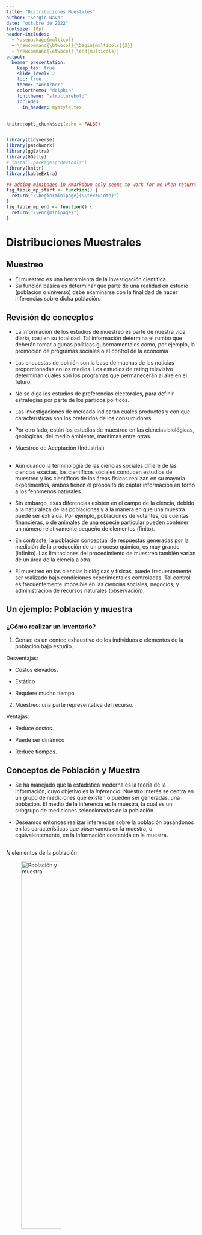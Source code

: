 ```yaml
---
title: "Distribuciones Muestales"
author: "Sergio Nava"
date: "octubre de 2022"
fontsize: 10pt
header-includes:
  - \usepackage{multicol}
  - \newcommand{\btwocol}{\begin{multicols}{2}}
  - \newcommand{\etwocol}{\end{multicols}}
output: 
  beamer_presentation:
    keep_tex: true
    slide_level: 2
    toc: true
    theme: "AnnArbor"
    colortheme: "dolphin"
    fonttheme: "structurebold"
    includes:
      in_header: mystyle.tex
---
```


```r
knitr::opts_chunk$set(echo = FALSE)


library(tidyverse)
library(patchwork)
library(ggExtra)
library(GGally)
# install.packages("devtools")
library(knitr)
library(kableExtra)
```


```r
## adding minipages in Rmarkdown only seems to work for me when returned from function
fig_table_mp_start <- function() {
  return("\\begin{minipage}{\\textwidth}")
}
fig_table_mp_end <- function() {
  return("\\end{minipage}")
}
```

# Distribuciones Muestrales

## Muestreo

- El muestreo es una herramienta de la investigación científica.
- Su función básica es determinar que parte de una realidad en estudio (población o universo) debe examinarse con la finalidad de hacer inferencias sobre dicha población. 


## Revisión de conceptos

- La información de  los estudios de muestreo es parte de nuestra vida diaria, casi en su totalidad. Tal información determina el rumbo que deberán tomar algunas políticas gubernamentales como, por ejemplo, la promoción de programas sociales o el control de la economía 

- Las encuestas de opinión son la base de muchas de las noticias proporcionadas en los medios. Los estudios de  rating televisivo determinan cuales son los programas que permanecerán al aire en el futuro.

- No se diga los estudios de preferencias electorales, para definir estrategias por parte de los partidos políticos. 

- Las investigaciones de mercado indicaran cuales productos y con que características son los preferidos de los consumidores 

- Por otro lado, están los estudios de muestreo en las ciencias biológicas, geológicas, del medio ambiente, marítimas entre otras.

- Muestreo de Aceptación (Industrial)

##

- Aún cuando la terminología de las ciencias sociales difiere de las ciencias exactas, los científicos sociales conducen estudios de muestreo y los científicos de las áreas físicas realizan en su mayoria experimentos, ambos tienen el propósito de captar información en torno a los fenómenos naturales.


- Sin embargo, esas diferencias existen en el campo de la ciencia, debido a la naturaleza de las poblaciones y a la manera en que una muestra puede ser extraída. Por ejemplo, poblaciones de votantes, de cuentas financieras, o de animales de una especie particular pueden contener un número relativamente pequeño de elementos (finito).

- En contraste, la población conceptual de respuestas generadas por la medición de la producción de un proceso químico, es muy grande (infinito). Las limitaciones del procedimiento de muestreo también varían de un área de la ciencia a otra.

- El muestreo en las ciencias biológicas y físicas, puede frecuentemente ser realizado bajo condiciones experimentales controladas. Tal control es frecuentemente imposible en las ciencias sociales, negocios, y administración de recursos naturales (observación).

## Un ejemplo: Población y muestra

### ¿Cómo realizar un inventario?

1. Censo: es un conteo exhaustivo de los individuos o elementos de la población bajo estudio.

Desventajas:

- Costos elevados.

- Estático

- Requiere mucho tiempo

2. Muestreo: una parte representativa del recurso.

Ventajas:

- Reduce costos.

- Puede ser dinámico

- Reduce tiempos. 

## Conceptos de Población y Muestra

- Se ha manejado que la estadística moderna es la teoría de la información, cuyo objetivo es la *inferencia.* Nuestro interés se centra en un grupo de mediciones  que existen o pueden ser generadas, una población. El medio de la inferencia es la muestra, la cual es un subgrupo de mediciones seleccionadas de la población.

- Deseamos entonces realizar inferencias sobre la población basándonos en las características que observamos en la muestra, o equivalentemente, en la  información contenida en la muestra.


## 

$N$ elementos de la población

![Población y muestra](figuras/poblacion-muestra.png){width=50%}

$n$ elementos de la muestra


## 

### Error de muestreo

- El error que se comete debido al hecho de que se obtienen conclusiones sobre cierta realidad a partir de la observación de sólo una parte de ella, se denomina **error de muestreo**.

- Obtener una muestra adecuada, significa lograr una versión simplificada de la población, que reproduzca de algún modo sus rasgos y características básicas o de interés.


## 

### Terminología

- **Elemento** es un objeto o persona en el cual se toman las mediciones.

- **Población objetivo**: conjunto de individuos de los que se quiere obtener información.

- **Unidades de muestro**: el conjunto de elementos no traslapados de la población que cubren a la población completa. Todo miembro de la población pertenecerá a una y sólo una unidad de muestreo.

- **Unidades de análisis**: objeto o individuo del que hay que obtener la información.

- **Marco muestral**: lista de unidades o elementos de muestreo. 

- **Muestra**: conjunto de unidades o elementos de análisis seleccionadas de un marco o varios marcos.

##

### Terminología

- **Muestreo probabilístico**.  El planteamiento clásico del problema de estimación estadística requiere que la aleatoriedad esté comprendida en el diseño de muestreo para así poder evaluar probabilísticamente, las propiedades de los estimadores. Al diseño de muestreo que plantea la selección, de unidades de muestreo, basada en la aleatoriedad se le llama *muestreo probabilístico*.

##

### Terminología

- **Límite para el error de estimación**. Si $\theta$ es la característica poblacional de interés y $\hat{\theta}$ es un estimador (basándose en la información de la muestra) de $\theta$, debemos especificar un límite para el error de estimación; esto es, debemos especificar que $\theta$ y $\hat{\theta}$ difieran en  valor absoluto a lo más en cierto valor $B$. Simbólicamente, $$\mbox{error de estimación}=|\theta - \hat{\theta} | < B$$

- $\theta$ puede ser cualquier característica de la población (el promedio, el total, un porcentaje, el valor mediano, el valor mínimo, etcétera) Se le llama **parámetro**.

- $\hat{\theta}$ es el **estadístico** obtenido a partir de la información de la muestra. En algunas veces llamado estadístico de prueba. (el promedio de la muestra, el total de la muestra, el mínimo de la muestra, la mediana de la muestra, etcétera)

##

### Parámetro poblacional vs Estadístico muestral


- **Parámetro:** Es una cantidad numérica calculada sobre una población 
  - La altura media de los individuos de un país
  - La idea es resumir toda la información que hay en la población en unos pocos números (parámetros).
 
- **Estadístico:** Es una cantidad numérica calculada sobre una muestra de la población 
  - La altura media de los que estamos en este aula.
    + ¿Somos una muestra de la población? ¿representativa?
  - Si un estadístico se usa para aproximar un parámetro también se le suele llamar estimador.[^1]

[^1]: Normalmente nos interesa conocer un parámetro, pero por la dificultad que conlleva estudiar a *TODA* la población, calculamos un estimador sobre una muestra y “confiamos” en que sean próximos. Más adelante veremos como elegir muestras para que el error sea “confiablemente” pequeño

##

|	         	  |	Población	  |	Muestra	|
|	:-------	  |	:-------	  |	:-------	|
|		          |	Parámetro	  |	Estadístico	|
|	Media	      | $\mu$		    | $\bar{x}$		|
|	Proporción	| $P$    		  |	$p$ 	|
|	Máximo	    |	$max$   	  |	$max$	|
|	Mediana	    |	$\tilde{x}$	|		|
|	Varianza  	|	$\sigma^2$	|	$s^2$	|
| Total       | $T$         | $\hat{T}$ |
|             | $\theta$    | $\hat{\theta}$ |

##

###

- También debemos definir una probabilidad, $(1-\alpha)$ que especifique la fracción de veces en muestreo repetido, que requeriremos que el error de estimación sea menor que $B$. Esto es 
$$P[\mbox{error de estimación} < B] = 1 - \alpha$$

### 

- **Muestreo no probabilístico**. El muestreo no probabilístico no involucra ningún elemento aleatorio en el proceso de selección.

##

Definición: Si $X_1, X_2, ..., X_n$ son **variables aleatorias** independientes e idénticamente distribuidas, decimos que constituyen una **muestra aleatoria** de la población **infinita** dada por su distribución común.

Si $S$ es un espacio muestral con una medida de probabilidad y $X$ es una función con valor real definida con respecto a los elementos de $S$, entonces $X$ se denomina **Variable Aleatoria**.

## Muestreo Aleatorio Simple (Población Finita)

###

Unas muestra aleatoria simple de tamaño $n$, de una población finita de tamaño $N$, es una muestra seleccionada de tal manera que cada una de las muestras posibles de tamaño $n$ tenga la misma probabilidad de ser seleccionada. 

## Distribución de Muestreo

### ¿Qué es una distribución muestral?

La distribución muestral de un estadístico de prueba proporciona 

1. una lista de todos los valores que puede tomar dicho estadístico y 
2. la probabilidad de obtener cada valor, suponiendo que éste es producto sólo del azar.


## Distribución muestral de la media

La distribución muestral de la media proporciona todos los valores que puede tomar la media, junto con la probabilidad de obtener cada valor si el muestreo es aleatorio a partir de la población hipotética. 

La media muestral posee las siguientes características:

1. $\mu_{\bar{x}}$= es la media de la distribución muestral de la media.

   $s_{\bar{x}}$ = es la desviación estándar de la distribución muestral de la media

2. La media muestral es igual a la media poblacional, $\mu_{\bar{x}}=\mu$.

3. La media muestral tiene una desviación estándar igual a la desviación estándar poblacional de datos crudos, dividida entre la raíz del número de datos. Es decir: $\sigma_{\bar{x}}=\frac{\sigma}{\sqrt{n}}$

4. Presenta una forma de campana.

## 

A pesar que la demostración de la distribución muestral de la media va más allá de los alcances del curso, podemos hacer un ejemplo para la mejor comprensión de la distribución muestral de la media.

Supongamos una población de solo cinco elementos $2, 3, 4, 5 \mbox{ y } 6$. La media $\mu$ de la población es $\mu = 4.0$ y la desviación estándar de la población es $\sigma = 1.41$.

Ahora queremos deducir la distribución muestral de la media para muestras de tamaño $2$ de la población. Extraemos (con reemplazo) todas las distintas muestras de tamaño $n = 2$. Y observamos cual es el valor de $\bar{x}$ y su probabilidad.

##

```r
dist.muestral <-expand.grid(2:6, 2:6)
dist.muestral <- dist.muestral %>% 
  mutate(promedio = rowMeans(select(., starts_with("V")), na.rm = TRUE),muestra = 1:n())
dist.muestral %>% kable(align = "cccr") %>% 
  kable_styling(font_size = 7) 
```

##


`r fig_table_mp_start()`

\btwocol

```r
freq.dist.muestral <- dist.muestral %>% 
  group_by(promedio) %>%
  summarize(conteo = n()) %>%
  mutate(p = conteo / sum(conteo))%>%
  ungroup() 
freq.dist.muestral %>% kable(align = "ccc",format = "latex")

```


```r

freq.dist.muestral %>% ggplot() +
  geom_segment( aes(x=promedio, xend=promedio, y=0, yend=p)) +
  theme_bw() +
  labs(y = "probabilidad") +
   theme(
    axis.text.x = element_text(size = 14),
    axis.text.y = element_text(size = 14),
    axis.title = element_text(size = 16)
  )
```



\etwocol

`r fig_table_mp_end()`

##

`r fig_table_mp_start()`

\btwocol


```r
dist.muestral <-expand.grid(2:6, 2:6)
dist.muestral <- dist.muestral %>% 
  mutate(promedio = rowMeans(select(., starts_with("V")), na.rm = TRUE),muestra = 1:n())
dist.muestral %>% kable(align = "cccr") %>% 
  kable_styling(font_size = 7) 
```

Media de la población
$$\mu = \frac{\sum X}{N} = 4.0$$

Media de la medias muestrales
$$\mu_{\bar{x}}=\frac{\sum \bar{x}}{m}= \frac{100}{25} = 4.0$$
Así, $\mu_{\bar{x}}=\mu$. También del resultado podemos verificar que:
$$\sigma_{\bar{x}}=\frac{\sigma}{\sqrt{n}}=\frac{1.41}{\sqrt{2}}=1.0$$
Pero podemos calcular directamente:

$$\sigma_{\bar{x}}=\sqrt{\frac{\sum (\bar{x}-\mu_{\bar{x}})^2}{m}}=$$ $$=\sqrt{\frac{(2-4)^2 + \cdots \ (6-4)^2}{25}}=1.0$$

\etwocol

`r fig_table_mp_end()`


##

### Distribución muestral de la media para N=5, con $\mu=4$, $\sigma=\sqrt{2}$ y $n=2$

`r fig_table_mp_start()`

\btwocol

```r
freq.dist.muestral <- dist.muestral %>% 
  group_by(promedio) %>%
  summarize(conteo = n()) %>%
  mutate(p = conteo / sum(conteo))%>%
  ungroup() 
freq.dist.muestral %>% kable(align = "ccc",format = "latex")

```


```r

freq.dist.muestral %>% ggplot() +
  geom_segment( aes(x=promedio, xend=promedio, y=0, yend=p)) +
  theme_bw() +
  labs(y = "probabilidad") +
   theme(
    axis.text.x = element_text(size = 14),
    axis.text.y = element_text(size = 14),
    axis.title = element_text(size = 16)
  )
```



\etwocol

`r fig_table_mp_end()`



##

### Distribución muestral de la media para N=5, con $\mu=4$, $\sigma=\sqrt{2}$ y $n=3$

`r fig_table_mp_start()`

\btwocol

```r
dist.muestral <-expand.grid(2:6, 2:6, 2:6)
dist.muestral <- dist.muestral %>% 
  mutate(promedio = rowMeans(select(., starts_with("V")), na.rm = TRUE),muestra = 1:n())
freq.dist.muestral <- dist.muestral %>% 
  group_by(promedio) %>%
  summarize(conteo = n()) %>%
  mutate(p = conteo / sum(conteo))%>%
  ungroup() 
freq.dist.muestral %>% kable(align = "cccc",format = "latex",digits=3)

```


```r

freq.dist.muestral %>% ggplot() +
  geom_segment( aes(x=promedio, xend=promedio, y=0, yend=p)) +
  theme_bw() +
  labs(y = "probabilidad") +
   theme(
    axis.text.x = element_text(size = 14),
    axis.text.y = element_text(size = 14),
    axis.title = element_text(size = 16)
  )
```



\etwocol

`r fig_table_mp_end()`


##

### Distribución muestral de la media para N=5, con $\mu=4$, $\sigma=\sqrt{2}$ y $n=9$


```r
dist.muestral <-expand.grid(2:6, 2:6, 2:6,2:6, 2:6, 2:6,2:6, 2:6, 2:6)
dist.muestral <- dist.muestral %>% 
  mutate(promedio = rowMeans(select(., starts_with("V")), na.rm = TRUE),muestra = 1:n())
freq.dist.muestral <- dist.muestral %>% 
  group_by(promedio) %>%
  summarize(conteo = n()) %>%
  mutate(p = conteo / sum(conteo))%>%
  ungroup() 

freq.dist.muestral %>% ggplot() +
  geom_segment( aes(x=promedio, xend=promedio, y=0, yend=p)) +
  theme_bw() +
  labs(y = "probabilidad") +
   theme(
    axis.text.x = element_text(size = 14),
    axis.text.y = element_text(size = 14),
    axis.title = element_text(size = 16)
  )
```

Ver el archivo **distr_muestral_pequena.R** en  [https://rstudio.cloud/content/4731243](https://rstudio.cloud/content/4731243)

## Teorema del Límite Central

### Central Limit Theorem
Teorema: Si $X_1, X_2, \ldots, X_n$ constituyen una muestra aleatoria de una población infinita que tiene la media $\mu$ y la varianza $\sigma^2$, entonces la distribución límite de:
$$\bar{x} \sim N\left(\mu_{\bar{x}}=\mu,\sigma_{\bar{x}}=\frac{\sigma}{\sqrt{n}}\right)$$

cuando $n \to \infty$.  Si definimos 

$$Z=\frac{\bar{x}-\mu}{{\sigma}/{\sqrt{n}}}$$ 

entonces $Z \sim N(0,1)$ (la distribución normal estándar).

###

Una forma sencilla de expresar el teorema del límite central es: “la suma (o promedio) de $n$ variables aleatorias independientes e idénticamente distribuidas ($i.i.d.$), sigue una distribución límite normal con media $n\mu$ (ó $\mu$) y varianza $\sigma^2$ ($\sigma^2 /n$)".

## 

### Ejemplo

Una maquina vendedora de refrescos está programada para que la cantidad de refresco que se sirva sea una variable aleatoria con una media de $200$ mililitros y una desviación estándar de $15$ mililitros. ¿cuál es la probabilidad de que la cantidad de refresco promedio (media) servida en una muestra tomada al azar de $36$, sea cuando menos $204$ mililitros.

**Solución**

Según el TLC, la distribución de $\bar{x}$ tiene la media $\mu_{\bar{x}}=200$ y desviación estándar $s_{\bar{x}}=15/\sqrt{36}= 2.5$, y tiene una distribución que es aproximadamente normal. Como $z =(204 -200)/2.5 = 1.6$, podemos calcular la probabilidad $P(\bar{x} \ge 204) = P(z \ge 1.6) = 0.0548$.

##

Para que se alcance una distribución parecida a la normal en el conjunto de posibles promedios muestrales se requiere que $n$ sea grande. 

Sin embargo, la rapidez de acercamiento a la normal (velocidad de convergencia) también depende de la forma de la distribución de la variable en la población. 

Ver la siguiente liga de de una aplicación hecha en shinny donde se puede ver el histograma de promedios, donde sepuede modificar el  número de simulaciones y el tamaño de la muestra $n$ de cuatro distribuciones distintas.

 [https://s3rgionava.shinyapps.io/histograma_de_medias/](https://s3rgionava.shinyapps.io/histograma_de_medias/)


## Distribución de la media (población finita)

Si $\bar{x}$ es la media de una muestra aleatoria de tamaño $n$ tomada de una población finita de tamaño $N$ con media $\mu$ y la varianza $\sigma^2$, entonces:
$$E(\bar{x})=\mu \mbox{ y } Var(\bar{x})=\frac{\sigma^2}{n}\cdot\frac{N-n}{N-1}$$


## Distribución muestral de proporciones.

### Distribución Binomial

**Definición**: Si $X_1, X_2, \ldots, X_n$ son variables
aleatorias independientes e idénticamente
distribuidas ($i.i.d.$) que solo toman valores de $X_i = 1$ ó
$X_i = 0$, dependiendo si poseen o no la
característica de interés respectivamente,
decimos que constituyen una **muestra aleatoria de un experimento binomial** de la
población infinita dada por su distribución
común.

**Definición**: Si $X_1, X_2, \ldots, X_n$ 
constituyen una
muestra aleatoria de un experimento binomial,
entonces 
$$p=\frac{\sum_{i=1}^{n}x_i}{n}$$
se denomina **proporción de la muestra** y $$np(1-p)$$ es la **varianza de la muestra**.

##

![Relaciones entre distribuciones de probabilidad](figuras/1280px-Relationships_among_some_of_univariate_probability_distributions.jpg){width=100%}

 [Para verlo a detalle hacer clic aquí](https://en.wikipedia.org/wiki/Relationships_among_probability_distributions#/media/File:Relationships_among_some_of_univariate_probability_distributions.jpg)


##

### Para un tamaño de muestra suficientemente grande

**Teorema**: Si $X_1, X_2, \ldots, X_n$ constituyen una
muestra aleatoria de una población infinita donde
$X_i$ constituye un experimento Bernoulli, tal que
que $P$ es la proporción de la población con la
característica de interés, entonces se cumple que:
$$E(p)=P \mbox{ y } Var(p)=\frac{p(1-p)}{n}$$
**Corolario**: De aquí y del TLC se tiene que la distribución límite de 
$$z=\frac{p-P}{\sqrt{\frac{p(1-p)}{n}}}$$
cuando $n \to \infty$ es normal estándar.

##

**Ejemplo** 

La proporción de familias de la ciudad
de Aguascalientes, que son dueñas (no
arrendatarias) de sus casas es de $0.70$. Si al azar
se entrevistan a $84$ familias de esta ciudad y sus
respectivas respuestas (a la pregunta de si son
dueñas o no de su casa) se consideran valores de
variables aleatorias independientes que tienen
distribución de Bernoulli idénticas con el
parámetro $P = 0.70$, ¿Con qué probabilidad
podemos afirmar que el valor que se obtenga de
la muestra $p$ será menor que $0.64$

**Respuesta**

$P = 0.70$, $p = 0.64$, $n = 84$, sustituyendo 
$$z=\frac{p-P}{\sqrt{\frac{p(1-p)}{n}}}=\frac{0.64-0.70}{\sqrt{\frac{0.64(0.36)}{84}}}= -1.1456$$

$$p(x<64)=p(z< -1.1456)=0.1259$$

##

### Aproximación para proporciones

También se puede ver este resultado como dada
una muestra aleatoria $X_1, X_2, \ldots, X_n$ de variables
aleatorias Bernoulli, con $x =\sum_{i=1}^n x_i$ el número de
éxitos observados, en $n$ intentos igualmente
probables, entonces la distribución límite de:
$$z=\frac{x-np}{\sqrt{n p (1-p)}}$$
con $p=x/n$, para $n \to \infty$, $z$ tiene una distribución límite normal estándar.





## Distribución t-Student

Si $\bar{x}$ y $s^2$ son la media y la varianza de una
muestra aleatoria de tamaño $n$ tomada de una
población **normal** con media $\mu$ ,
entonces
$$t=\frac{\bar{x}-\mu}{s/\sqrt{n}}$$ 

tiene una distribución *t-student* con $n-1$ grados de libertad.

Para usar la distribución normal es necesario conocer
el valor de la desviación estandar poblacional $\sigma$. Como es más
común el desconocimiento, entonces se estima $\sigma$ a
través de $s$ (desviación estándar muestral) y se usa la
distribución $t$.

$$z=\frac{\bar{x}-\mu}{\sigma /\sqrt{n}}$$

##

```r
base <-
  ggplot() +
  xlim(-5, 5)

base +
  geom_function(aes(colour = "normal"), fun = dnorm) +
  geom_function(aes(colour = "t, df =  1"), fun = dt, args = list(df = 1)) +
  geom_function(aes(colour = "t, df =  3"), fun = dt, args = list(df = 3)) +
  geom_function(aes(colour = "t, df =  9"), fun = dt, args = list(df = 9)) +
  geom_function(aes(colour = "t, df = 27"), fun = dt, args = list(df = 27)) +
  theme_classic() + 
  labs(y = "probabilidad",
       title = "Distribución t y normal estándar",
       x = "x")

```

##  

### Teorema

 Sea $Z$ una variable aleatoria normal estándar y $V$ una variable aleatoria chi cuadrada con $\nu$ grados de libertad. Si $Z$ y $V$ son independientes, entonces la distribución de la variable aleatoria $T$, donde
 $$T=\frac{Z}{\sqrt{V/\nu}}$$
está dada por la función de densidad
$$h(t)=\frac{\Gamma[(\nu+1)/2]}{\Gamma(\nu/2)\sqrt{\pi \nu}}\left(1+\frac{t^2}{\nu}\right)^{-(\nu +1)/2}\quad , -\infty <t<\infty$$
Ésta distribución se conoce como **distribución t** con $\nu$ grados de libertad.

##

### Corolario

Sean $X_1, X_2,\cdots, X_n$ variables aleatorias independientes norma les con media $\mu$ y desviación estándar $\sigma$. Sea
$$\bar{X}=\frac{1}{n}\sum_{i=1}^n X_i \qquad\mbox{ y } \qquad S^2=\frac{1}{n-1}\sum_{i=1}^n (X_i-\bar{X})^2.$$
Entonces la variable aleatoria $\frac{\bar{x}-\mu}{s/\sqrt{n}}$ tiene una distribución $t$ con $\nu=n-1$ grados de libertad.


##

### Ejemplo
Suponga que usted tiene una técnica que puede modificar
la edad a la cual los niños empiezan a hablar. En su
localidad, el promedio de edad, en la cual un niño emite
su primera palabra, es $13$ meses. No conoce la desviación
estandar poblacional. Usted aplica dicha técnica a una
muestra de $15$ niños. Los resultados son los siguientes:$8, 9, 10, 15, 18, 17, 12, 11, 7, 8, 10, 11, 8, 9, 12$.
$n = 15$, 
$\bar{x} = 11.0$, desviación estándar $s = 3.34$. Si la media
poblacional (verdadera) es $13$ meses, ¿cuál es la
probabilidad de encontrar un valor igual o menor de $\bar{x}$ de $11$ meses?

**Solución**

Se tiene que $\mu =13$, $s=3.34$, $\bar{x}=11$ y $n=15$.  Sustituyendo se obtiene

$$t=\frac{\bar{x}-\mu}{s/\sqrt{n}}=\frac{11-13}{3.34/\sqrt{15}}=-2.32$$
Por lo tanto $P(\bar{x}\le 11)=P(t \le -2.32) =$ `r pt(-2.32,14)`.

##

```r
funcShaded <- function(x) {
    y <- dt(x, df=14)
    y[x > -2.32] <- NA
    return(y)
}

base <-
  ggplot() +
  xlim(-5, 5)
desde <- -5
hasta <- -2.32
base +
  geom_function(aes(colour = "t, df = 14"), fun = dt, args = list(df = 14)) +
  stat_function(fun=funcShaded, geom="area", fill="#84CA72", alpha=0.2) +
  theme_classic() + 
  labs(y = "probabilidad",
       title = "P(t< -2.32) = 0.0179795",
       x = "x")

```

##

![Distribuciones muestrales de la media](figuras/dist-muest-media.png){width=90%}

## Distribución normal y las poblaciones discretas.

**Aplicaciones**

La distribución de normal se emplea
muchas veces como una aproximación
de valores en una población discreta.
En situaciones, debe tenrse especial
cuidado para asegurar que las
probabilidades se calculan de manera
precisa.

Considérese el siguiente ejemplo: Se
sabe que el Coeficiente de Inteligencia (CI) de una población está
distribuido normalmente en forma
aproximada con $\mu =100$ y $\sigma = 15$.
¿Cuál es la probabilidad de que un
individuo seleccionado al azar tenga un
CI de por lo menos 125? Si se hace $X
= IC$ de una persona elegida al azar,
deseamos $P(X \ge 125)$.

La tentación aquí es estandarizar
como en los ejemplos anteriores. Sin
embargo, la población del CI es
discreta en realidad, ya que los CI
son de valor entero, y la curva normal
es una aproximación a un histograma
de probabilidad discreta.

##

Los rectángulos del histograma están
centrados como enteros, y los CI de por
lo menos 125 corresponden a
rectángulos que se inician en 124.5.
En realidad deseamos $P(X \ge 124.5)$,
que ahora se puede estandarizar para
obtener $P(Z \ge 1.63) = 0.0516$.

Si hubieramos estandarizado $X \ge 125$,
habríamos obtenido $P(Z \ge 1.67) = 0.0475$. La diferencia no es grande,
pero la respuesta $0.0516$ es más precisa.
Análogamente, $P(X = 125)$ sería más
apropiado por el área entre $124.5$ y
$125.5$. Ya que el área bajo la curva
normal arriba del valor único de $125$ es
cero.

La corrección para la discretización de
la distribución subyacente se llama con
frecuencia **corrección de continuidad**.
Es útil en la siguiente aplicación de la
distribución normal

## Aproximación de la distribución binomial a la distribución normal.

Recordemos que el valor medio y la desviación
estándar de una variable aleatoria $X$ binomial
son $\mu_X = np$ $\sigma_X = \sqrt{npq}$, respectivamente. El
siguiente histograma muestra una distribución
binomial con $n = 20$, $p = 0.6$ (así que $\mu = 12$, $\sigma = [20(0.6)(0.4)]^{1/2} = 2.19$).

```r

n <-20
p<- 0.6
data.frame(exitos = 0:n, prob = dbinom(x = 0:n, size = n, prob = p)) %>%
  ggplot() +
  geom_bar(aes(x=exitos,y=prob),stat = "identity",fill="#3277A8", alpha=0.2) +
  labs(title = "Probabilidad Binomial.",
       subtitle = paste("Bin(",n,", ",p,")"),
       x = "Éxitos (x)",
       y = "probabilidad") +
  theme_bw()


```

##

Una curva normal con valor medio y
desviación estándar igual a los valores
correspondientes para la distribución
binomial se ha sobrepuesto en el
histograma de probabilidad. Aun cuando el
histograma esta un poco sesgado (porque $p \ne 0.5$), la curva normal da una buena
aproximación, en especial en la parte
media de la figura.

```r

n <-20
p<- 0.6
data.frame(exitos = 0:n, prob = dbinom(x = 0:n, size = n, prob = p)) %>%
  ggplot() +
  geom_bar(aes(x=exitos,y=prob),stat = "identity",fill="#3277A8", alpha=0.2) +
  labs(title = "Probabilidad Binomial.",
       subtitle = paste("Bin(",n,", ",p,")"),
       x = "Éxitos (x)",
       y = "probabilidad") +
  geom_function(aes(colour = "normal"), fun = dnorm,args = list(mean = n*p ,sd =sqrt(n*p*(1-p)))) +
  theme_bw()


```


##



`r fig_table_mp_start()`

\btwocol


```r
n <- 20
p <- 0.6
x <- 0:20
proba <- dbinom(x,size=n,prob=p)
normal <- pnorm(x+.5, mean=n*p, sd=sqrt(n*p*(1-p))) - pnorm(x-.5, mean=n*p, sd=sqrt(n*p*(1-p)))
data.frame(x,Binomial=proba,Normal=normal) %>% 
  kable(align = "ccc",digits=3) %>% 
  kable_styling(font_size = 9) 
```

Para el caso binomial: Tenemos que $X\sim Binom(n,p)$
$$P(X=x;n,p)= \binom{n}{x}p^x (1-p)^{n-x}.$$
Si definimos $\mu=np$, $\sigma=\sqrt{np(1-p)}$, podemos aproximar a $X$ mediante la variable $Y\sim N(\mu,\sigma)$ si calculamos de la siguiente forma:
$$P(X=x) \approx P(x-.5 \le Y \le x+.5)$$
$$=P\left(\frac{[x-.5] - \mu}{\sigma} \le Z\le \frac{[x+.5]- \mu}{\sigma}\right)$$



\etwocol

`r fig_table_mp_end()`





##

El área de cualquier rectángulo (probabilidad de
cualquier valor de $X$ particular), excepto los de
las colas de los extremos, se puede aproximar
con presición mediante el área de la curva
normal correspondiente. 

Por ejemplo, $P(X = 10) = b(X=10; n =20, p = 0.6) = 0.117$, mientras que
el área bajo la curva normal entre $9.5$ y $10.5$ es
$P(-1.14 < Z < -0.68) = 0.120$.

Más generalmente, mientras el histograma de
probabilidad binomial no esté demasiado
sesgado, las probabilidades binomiales se
pueden aproximar bien por áreas de curva normal.
Se dice entonces que $X$ tiene aproximadamente
una distribución normal.

## 

**Proposición** : Sea $X$ una V.A. Binomial basada en $n$
intentos con probabilidad de éxito $p$.
Entonces, si el histograma de probabilidad
binomial no está demasiado sesgado, $X$
tiene aproximadamente una distribución
normal con $\mu = np$ y $\sigma = \sqrt{npq}$.

En particular, para $x =$ un valor posible de
$X$, $P(X \le x) = B(x;n,p)  \approx$ (área bajo la curva
normal estándar a la izquierda de $x + 0.5$), es decir

$$P(X \le x) = B(x;n,p)  \approx \Phi \left( \frac{x+0.5-np}{\sqrt{np(1-p)}}\right)$$

En la práctica la aproximación es adecuada si $np \ge 5$ y $n(1-p) \ge 5$.

## Papel De Probabilidad Normal

La gráfica de papel de Probabilidad Normal, o
simplemente gráfica de probabilidad normal,
es un procedimiento útil para verificar si un
conjunto de datos puede ser adecuadamente
modelado por una distribución normal
(Bondad de Ajuste). Este procedimiento
consiste en construir una gráfica en el plano
cartesiano, en donde, *en el eje horizontal se grafican los datos* y *en el eje vertical la probabilidad empírica (acumulada)* de los
datos sobre una *escala de probabilidad normal*.

Es decir, es una gráfica que representa la
distribución normal acumulada de los datos
sobre una escala de probabilidad normal. Para
construir la gráfica de probabilidad normal,
deben disponerse los datos en orden
ascendente y dibujar el $k-ésimo$ de estos datos
ordenados contra su punto de probabilidad
acumulada $Pk = (k - 1/2)/N$ sobre papel de
probabilidad normal. Si la distribución de los
datos es normal, esta gráfica deberá parecer
una línea recta.

##



`r fig_table_mp_start()`

\btwocol



```r
datos <-c(-3.8, -3.6, -3.4, -3.4, -2.8,-2.8,-2.6,-2.6,-0.8,-0.8,0.2,0.2,0.4,0.4,
          0.4,1.2,1.4,1.4,1.4,1.6,2.6,2.6,3.4,4.2,5.2)
set.seed(19)
matrix(sample(datos),nrow = 5) %>% kable(align = "ccccc") %>% 
  kable_styling(font_size = 9) 
```


```r
k <- 1:length(datos)
pk <- (k -.5)/length(datos)
tabla <- data.frame(k,x=datos,Pk=pk)
tabla %>% kable(align = "ccc",digits=2) %>% 
  kable_styling(font_size = 7) 

```




\etwocol

`r fig_table_mp_end()`


##

![](figuras/probpaperLandscape.png)




##

```r
tabla %>% ggplot(aes(sample = x)) + stat_qq() + theme_bw()
```

##

|        |       |
|:-------|------:|
| ![alt text](figuras/Papel1.png){ width=40% } | ![alt text](figuras/Papel2.png){ width=40% }  | 
| ![alt text](figuras/Papel3.png){ width=40% } | ![alt text](figuras/Papel4.png){ width=40% }  | 

##

### Ejercicio de Papel de probabilidad Normal

Se prueba la duración de un componente
electrónico bajo condiciones de temperatura alta
para acelerar el mecanismo de falla. A
continuación se proporciona el tiempo de falla (en
horas) de $20$ componentes seleccionados al azar.
Haga una gráfica de los datos sobre papel de
probabilidad normal. ¿El tiempo de falla parece
tener una distribución normal?

```r
tiempofalla <- c(176.1, 76.6, 150.4, 197.6, 35.3, 24.7, 55.0, 73.0, 
                 124.5, 155.7, 34.9, 122.8, 90.6, 2.4, 46.0, 133.8,
                 99.6, 131.5, 40.4, 40.4)
matrix(tiempofalla,ncol = 4) %>% kable(align = "cccc") %>% 
  kable_styling(font_size = 9) 
```


##

![](figuras/probpaperLandscape2.png){width=200%}


##

![](figuras/probpaperLandscape.png)


## Distribución Ji-cuadrada (Chi-Square)

Hemos visto que el conocer la varianza
$\sigma^2$ resulta fundamental para procedimientos de
distribución muestral de la media, así como para
procedimientos de inferencia estadística. 

Existen
muchas aplicaciones prácticas en donde $\sigma^2$ es el
objetivo
primario
de
la
investigación
experimental. (Precisión en el llenado de bolsas).
En estos casos $\sigma^2$ adquiere una mayor
importancia que la media de la población.

Las partes producidas por un proceso de
manufactura deben ser producidas con un
mínimo de variabilidad para reducir el número de
productos
fuera
del
rango
aceptable
(defectuosos). En general se desea mantener una
varianza mínima en las características de calidad
de un producto industrial para alcanzar el control
del proceso y minimizar el porcentaje de
productos de baja calidad.

##

La varianza muestral

$$s^2=\frac{\sum_{i=1}^n (x_i -\bar{x})}{n-1}.$$

Es un estimador insesgado de la varianza de la
población $\sigma^2$. La distribución muestral de $s^2$,
generada mediante muestras repetidas, es una
distribución de probabilidad que empieza en $s^2 = 0$ (ya que no puede ser negativa) con media igual
a $\sigma^2$. La distribución **no es simétrica**.

La forma de la distribución depende del número
de datos, así como de la forma de la distribución
de origen.

##

### En el caso de población normal

Si la población de origen de las muestras es normal, entonces la distribución
estandarizada que se obtiene es la Ji- cuadrada,
calculada como en la siguiente expresión:

$$\chi^2=\frac{(n-1)s^2}{\sigma^2}$$

### Relación de la Ji-cuadrada con la distribución normal

Si $Z \sim N(0,1)$,
entonces $Z^2$ tiene la distribución gama
especial a la que nos referimos como la
distribución $ji-cuadrada$ con $\nu = 1$ **grado de libertad**. La Ji-cuadrada es importante
en problemas de muestreo de poblaciones
normales.

En general si $Z_i \sim N(0,1)$, $i=1,2,\ldots,n$ independientes, entonces 
$$X=Z_1^2 +Z_2^2+\cdots+Z_n^2$$
entonces $X\sim\chi_n^2$.

## 


### Distribución Ji-cuadrada

Una variable aleatoria $x$ tiene una
distribución ji-cuadrada ($\chi^2$) con $\nu$ (nu)
grados de libertad, si su densidad está dada
por:

$$f(x)=\frac{1}{2^{\frac{\nu}{2}}\Gamma(\nu/2)}x^{\frac{\nu-2}{2}}e^{-x/2} \mbox{ para } x>0$$


### Función Gama

$$\Gamma(\alpha)=\int_0^\infty y^{\alpha -1}e^{-y}dy \qquad \mbox{ para } \alpha >0$$

Casos importantes:
$\Gamma(1/2)=\sqrt{\pi}$

$\Gamma(k)= (k-1)!$ para $k$ entero.

##

```r
base <-
  ggplot() +
  xlim(0, 25)

base +
  geom_function(aes(colour = "ji-cuadrada, df =  1"), fun = dchisq, args = list(df = 1)) +
  geom_function(aes(colour = "ji-cuadrada, df =  3"), fun = dchisq, args = list(df = 3)) +
  geom_function(aes(colour = "ji-cuadrada, df =  9"), fun = dchisq, args = list(df = 9)) +
  geom_function(aes(colour = "ji-cuadrada, df = 12"), fun = dchisq, args = list(df = 12)) +
  theme_classic() + 
  labs(y = "probabilidad",
       title = "Distribución ji-cuadrada",
       x = "x")
```


## 

### Estimación de Varianzas

**Teorema**. Si $s^2$ es la varianza de una
muestra aleatoria de tamaño $n$ tomada de
una población normal cuya varianza es $\sigma^2$,
entonces:

$$\chi^2=\frac{(n-1)s^2}{\sigma^2}$$
es el valor de una variable aleatoria que
tiene distribución Ji-cuadrada con
parámetro $\gamma = \nu - 1$ grados de libertad.

\bigskip
Exactamente 95% de una distribución chi cuadrada cae entre $\chi_{0.975}^2$
 y $\chi_{0.025}^2$. Un valor $\chi^2$ que cae a la derecha de $\chi_{0.975}^2$ no tiene probabilidades de ocurrir, a menos que el valor de $\sigma^2$ que supusimos sea demasiado pequeño. Lo mismo sucede con un valor $\chi^2$
que cae a la izquierda de $\chi_{0.025}^2$, el cual tampoco es probable que ocurra, a menos que
el valor de $\sigma^2$ que supusimos sea demasiado grande. En otras palabras, es posible tener
un valor $\chi^2$ a la izquierda de $\chi_{0.025}^2$ o a la derecha de $\chi_{0.975}^2$ cuando el valor de $\sigma^2$ es correcto; pero si esto sucediera, lo más probable es que el valor de $\sigma^2$ que se supuso sea
un error.

##

### Ejemplo

Un fabricante de baterías para automóvil garantiza que su producto durará, en promedio,
$3$ años con una desviación estándar de $1$ año. Si cinco de estas baterías tienen duraciones
de $1.9, 2.4, 3.0, 3.5\mbox{ y }4.2$ años, ¿el fabricante continuará convencido de que sus baterías
tienen una desviación estándar de $1$ año? Suponga que las duraciones de las baterías siguen
una distribución normal.

**Solución**

Primero calculemos la  media y varianza, muestrales: 
$$\bar{x}=3 \qquad \mbox{y} \qquad s^2 = \frac{(1.9-3)^2 + (2.4-3)^2 + \cdots + (4.2-3)^2}{4}=0.815$$
Entonces
$$\chi^2=\frac{(4)(0.815)}{1}=3.26$$
es un valor de una distribución chi cuadrada con $4$ grados de libertad. Como $95\%$ de los valores $\chi^2$ con $4$ grados de libertad caen entre `r round(qchisq(.025,4),3)` y `r round(qchisq(.975,4),3)`, el valor calculado con
$\sigma^2 = 1$ es razonable y, por lo tanto, el fabricante no tiene razones para sospechar que la
desviación estándar no sea igual a $1$ año.

